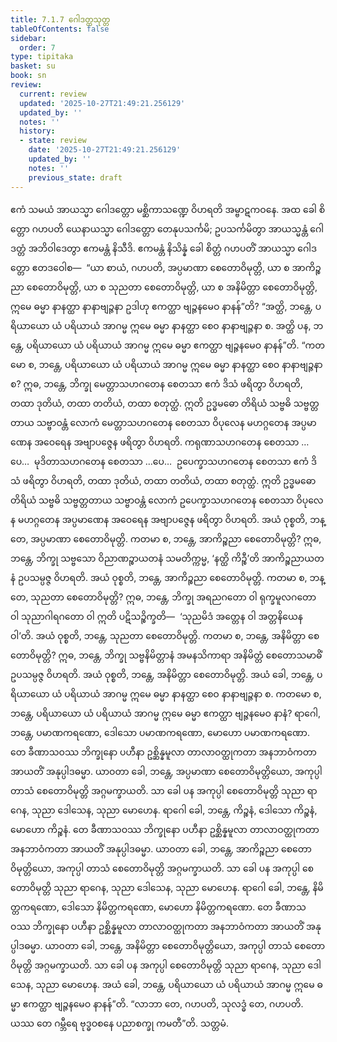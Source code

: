 ```yaml
---
title: 7.1.7 ဂေါဒတ္တသုတ္တ
tableOfContents: false
sidebar:
  order: 7
type: tipitaka
basket: su
book: sn
review:
  current: review
  updated: '2025-10-27T21:49:21.256129'
  updated_by: ''
  notes: ''
  history:
  - state: review
    date: '2025-10-27T21:49:21.256129'
    updated_by: ''
    notes: ''
    previous_state: draft
---
```



<ReviewStatus review={frontmatter.review} showDetails={true} />

<HypothesisAnnotation frontmatter={frontmatter} />

<DynamicBreadcrumb />

<Division number="349" book="sn" e="ch" v="18" p="330">

<Paragraph number="1519" book="sn">
ဧကံ သမယံ အာယသ္မာ ဂေါဒတ္တော မစ္ဆိကာသဏ္ဍေ ဝိဟရတိ အမ္ဗာဋကဝနေ. အထ ခေါ စိတ္တော ဂဟပတိ ယေနာယသ္မာ ဂေါဒတ္တော တေနုပသင်္ကမိ; ဥပသင်္ကမိတွာ အာယသ္မန္တံ ဂေါဒတ္တံ အဘိဝါဒေတွာ ဧကမန္တံ နိသီဒိ. ဧကမန္တံ နိသိန္နံ ခေါ စိတ္တံ ဂဟပတိံ အာယသ္မာ ဂေါဒတ္တော ဧတဒဝေါစ—  “ယာ စာယံ, ဂဟပတိ, အပ္ပမာဏာ စေတောဝိမုတ္တိ, ယာ စ အာကိဉ္စညာ စေတောဝိမုတ္တိ, ယာ စ သုညတာ စေတောဝိမုတ္တိ, ယာ စ အနိမိတ္တာ စေတောဝိမုတ္တိ, ဣမေ ဓမ္မာ နာနတ္ထာ နာနာဗျဉ္ဇနာ ဥဒါဟု ဧကတ္ထာ ဗျဉ္ဇနမေဝ နာနန်”တိ? “အတ္ထိ, ဘန္တေ, ပရိယာယော ယံ ပရိယာယံ အာဂမ္မ ဣမေ ဓမ္မာ နာနတ္ထာ စေဝ နာနာဗျဉ္ဇနာ စ. အတ္ထိ ပန, ဘန္တေ, ပရိယာယော ယံ ပရိယာယံ အာဂမ္မ ဣမေ ဓမ္မာ ဧကတ္ထာ ဗျဉ္ဇနမေဝ နာနန်”တိ.
</Paragraph>

<Paragraph number="1520" book="sn">
“ကတမော စ, ဘန္တေ, ပရိယာယော ယံ ပရိယာယံ အာဂမ္မ ဣမေ ဓမ္မာ နာနတ္ထာ စေဝ နာနာဗျဉ္ဇနာ စ? ဣဓ, ဘန္တေ, ဘိက္ခု မေတ္တာသဟဂတေန စေတသာ ဧကံ ဒိသံ ဖရိတွာ ဝိဟရတိ, တထာ ဒုတိယံ, တထာ တတိယံ, တထာ စတုတ္ထံ. ဣတိ ဥဒ္ဓမဓော တိရိယံ သဗ္ဗဓိ သဗ္ဗတ္တတာယ သဗ္ဗာဝန္တံ လောကံ မေတ္တာသဟဂတေန စေတသာ ဝိပုလေန မဟဂ္ဂတေန အပ္ပမာဏေန အဝေရေန အဗျာပဇ္ဇေန ဖရိတွာ ဝိဟရတိ. ကရုဏာသဟဂတေန စေတသာ …ပေ…  မုဒိတာသဟဂတေန စေတသာ …ပေ…  ဥပေက္ခာသဟဂတေန စေတသာ ဧကံ ဒိသံ ဖရိတွာ ဝိဟရတိ, တထာ ဒုတိယံ, တထာ တတိယံ, တထာ စတုတ္ထံ. ဣတိ ဥဒ္ဓမဓော တိရိယံ သဗ္ဗဓိ သဗ္ဗတ္တတာယ သဗ္ဗာဝန္တံ လောကံ ဥပေက္ခာသဟဂတေန စေတသာ ဝိပုလေန မဟဂ္ဂတေန အပ္ပမာဏေန အဝေရေန အဗျာပဇ္ဇေန ဖရိတွာ ဝိဟရတိ. အယံ ဝုစ္စတိ, ဘန္တေ, အပ္ပမာဏာ စေတောဝိမုတ္တိ.
</Paragraph>

<Paragraph number="1521" book="sn">
ကတမာ စ, ဘန္တေ, အာကိဉ္စညာ စေတောဝိမုတ္တိ? ဣဓ, ဘန္တေ, ဘိက္ခု သဗ္ဗသော ဝိညာဏဉ္စာယတနံ သမတိက္ကမ္မ, ‘နတ္ထိ ကိဉ္စီ’တိ အာကိဉ္စညာယတနံ ဥပသမ္ပဇ္ဇ ဝိဟရတိ. အယံ ဝုစ္စတိ, ဘန္တေ, အာကိဉ္စညာ စေတောဝိမုတ္တိ.
</Paragraph>

<Paragraph number="1522" book="sn">
ကတမာ စ, ဘန္တေ, သုညတာ စေတောဝိမုတ္တိ? ဣဓ, ဘန္တေ, ဘိက္ခု အရညဂတော ဝါ ရုက္ခမူလဂတော ဝါ သုညာဂါရဂတော ဝါ ဣတိ ပဋိသဉ္စိက္ခတိ—  ‘သုညမိဒံ အတ္တေန ဝါ အတ္တနိယေန ဝါ’တိ. အယံ ဝုစ္စတိ, ဘန္တေ, သုညတာ စေတောဝိမုတ္တိ.
</Paragraph>

<Paragraph number="1523" book="sn">
ကတမာ စ, ဘန္တေ, အနိမိတ္တာ စေတောဝိမုတ္တိ? ဣဓ, ဘန္တေ, ဘိက္ခု သဗ္ဗနိမိတ္တာနံ အမနသိကာရာ အနိမိတ္တံ စေတောသမာဓိံ ဥပသမ္ပဇ္ဇ ဝိဟရတိ. အယံ ဝုစ္စတိ, ဘန္တေ, အနိမိတ္တာ စေတောဝိမုတ္တိ. အယံ ခေါ, ဘန္တေ, ပရိယာယော ယံ ပရိယာယံ အာဂမ္မ ဣမေ ဓမ္မာ နာနတ္ထာ စေဝ နာနာဗျဉ္ဇနာ စ.
</Paragraph>

<Paragraph number="1524" book="sn">
ကတမော စ, ဘန္တေ, ပရိယာယော ယံ ပရိယာယံ အာဂမ္မ ဣမေ ဓမ္မာ ဧကတ္ထာ ဗျဉ္ဇနမေဝ နာနံ? ရာဂေါ, ဘန္တေ, ပမာဏကရဏော, ဒေါသော ပမာဏကရဏော, မောဟော ပမာဏကရဏော. တေ ခီဏာသဝဿ ဘိက္ခုနော ပဟီနာ ဥစ္ဆိန္နမူလာ တာလာဝတ္ထုကတာ အနဘာဝံကတာ အာယတိံ အနုပ္ပါဒဓမ္မာ. ယာဝတာ ခေါ, ဘန္တေ, အပ္ပမာဏာ စေတောဝိမုတ္တိယော, အကုပ္ပါ တာသံ စေတောဝိမုတ္တိ အဂ္ဂမက္ခာယတိ. သာ ခေါ ပန အကုပ္ပါ စေတောဝိမုတ္တိ သုညာ ရာဂေန, သုညာ ဒေါသေန, သုညာ မောဟေန. ရာဂေါ ခေါ, ဘန္တေ, ကိဉ္စနံ, ဒေါသော ကိဉ္စနံ, မောဟော ကိဉ္စနံ. တေ ခီဏာသဝဿ ဘိက္ခုနော ပဟီနာ ဥစ္ဆိန္နမူလာ တာလာဝတ္ထုကတာ အနဘာဝံကတာ အာယတိံ အနုပ္ပါဒဓမ္မာ. ယာဝတာ ခေါ, ဘန္တေ, အာကိဉ္စညာ စေတောဝိမုတ္တိယော, အကုပ္ပါ တာသံ စေတောဝိမုတ္တိ အဂ္ဂမက္ခာယတိ. သာ ခေါ ပန အကုပ္ပါ စေတောဝိမုတ္တိ သုညာ ရာဂေန, သုညာ ဒေါသေန, သုညာ မောဟေန. ရာဂေါ ခေါ, ဘန္တေ, နိမိတ္တကရဏော, ဒေါသော နိမိတ္တကရဏော, မောဟော နိမိတ္တကရဏော. တေ ခီဏာသဝဿ ဘိက္ခုနော ပဟီနာ ဥစ္ဆိန္နမူလာ တာလာဝတ္ထုကတာ အနဘာဝံကတာ အာယတိံ အနုပ္ပါဒဓမ္မာ. ယာဝတာ ခေါ, ဘန္တေ, အနိမိတ္တာ စေတောဝိမုတ္တိယော, အကုပ္ပါ တာသံ စေတောဝိမုတ္တိ အဂ္ဂမက္ခာယတိ. သာ ခေါ ပန အကုပ္ပါ စေတောဝိမုတ္တိ သုညာ ရာဂေန, သုညာ ဒေါသေန, သုညာ မောဟေန. အယံ ခေါ, ဘန္တေ, ပရိယာယော ယံ ပရိယာယံ အာဂမ္မ ဣမေ ဓမ္မာ ဧကတ္ထာ ဗျဉ္ဇနမေဝ နာနန်”တိ. “လာဘာ တေ, ဂဟပတိ, သုလဒ္ဓံ တေ, ဂဟပတိ. ယဿ တေ ဂမ္ဘီရေ ဗုဒ္ဓဝစနေ ပညာစက္ခု ကမတီ”တိ.

</Paragraph>
</Division>

<Paragraph number="1525" type="center" book="sn">
သတ္တမံ.
</Paragraph>